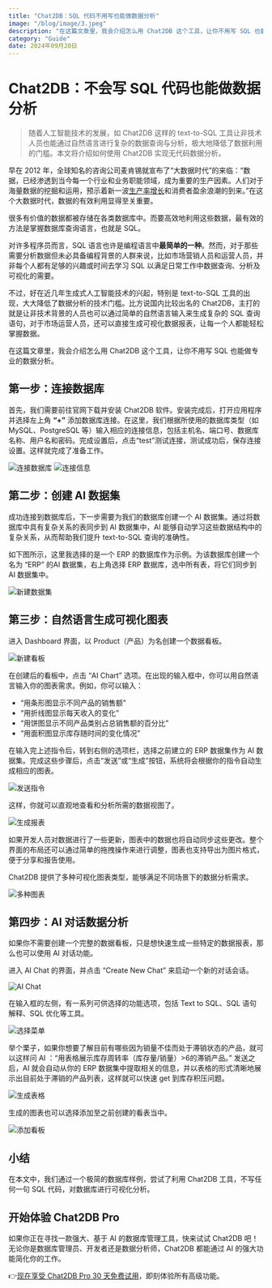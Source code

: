 ```yaml
---
title: "Chat2DB：SQL 代码不用写也能做数据分析"
image: "/blog/image/3.jpeg"
description: "在这篇文章里，我会介绍怎么用 Chat2DB 这个工具，让你不用写 SQL 也能做专业的数据分析。"
category: "Guide"
date: 2024年09月20日
---
```


# Chat2DB：不会写 SQL 代码也能做数据分析

> 随着人工智能技术的发展，如 Chat2DB 这样的 text-to-SQL 工具让非技术人员也能通过自然语言进行复杂的数据查询与分析，极大地降低了数据利用的门槛。本文将介绍如何使用 Chat2DB 实现无代码数据分析。

早在 2012 年，全球知名的咨询公司麦肯锡就宣布了“大数据时代”的来临：“数据，已经渗透到当今每一个行业和业务职能领域，成为重要的生产因素。人们对于海量数据的挖掘和运用，预示着新一波[生产率增长](https://baike.baidu.com/item/生产率增长/12649907?fromModule=lemma_inlink)和消费者盈余浪潮的到来。”在这个大数据时代，数据的有效利用显得至关重要。

很多有价值的数据都被存储在各类数据库中。而要高效地利用这些数据，最有效的方法是掌握数据库查询语言，也就是 SQL。

对许多程序员而言，SQL 语言也许是编程语言中**最简单的一种**。然而，对于那些需要分析数据但未必具备编程背景的人群来说，比如市场营销人员和运营人员，并非每个人都有足够的兴趣或时间去学习 SQL 以满足日常工作中数据查询、分析及可视化的需要。

不过，好在近几年生成式人工智能技术的兴起，特别是 text-to-SQL 工具的出现，大大降低了数据分析的技术门槛。比方说国内比较出名的 Chat2DB，主打的就是让非技术背景的人员也可以通过简单的自然语言输入来生成复杂的 SQL 查询语句，对于市场运营人员，还可以直接生成可视化数据报表，让每一个人都能轻松掌握数据。

在这篇文章里，我会介绍怎么用 Chat2DB 这个工具，让你不用写 SQL 也能做专业的数据分析。

## 第一步：连接数据库

首先，我们需要前往官网下载并安装 Chat2DB 软件。安装完成后，打开应用程序并选择左上角 **“+”** 添加数据库连接。在这里，我们根据所使用的数据库类型（如 MySQL、PostgreSQL 等）输入相应的连接信息，包括主机名、端口号、数据库名称、用户名和密码。完成设置后，点击“test”测试连接，测试成功后，保存连接设置。这样就完成了准备工作。

![连接数据库](/image/blog/data_analysis/1-cn.png)
![连接信息](/image/blog/data_analysis/2-cn.png)

## 第二步：创建 AI 数据集

成功连接到数据库后，下一步需要为我们的数据库创建一个 AI 数据集。通过将数据库中具有复杂关系的表同步到 AI 数据集中，AI 能够自动学习这些数据结构中的复杂关系，从而帮助我们提升 text-to-SQL 查询的准确性。

如下图所示，这里我选择的是一个 ERP 的数据库作为示例。为该数据库创建一个名为 “ERP” 的AI 数据集，右上角选择 ERP 数据库，选中所有表，将它们同步到 AI 数据集中。

![新建数据集](/image/blog/data_analysis/3-cn.png)

## 第三步：自然语言生成可视化图表

进入 Dashboard 界面，以 Product（产品）为名创建一个数据看板。

![新建看板](/image/blog/data_analysis/4-cn.png)

在创建后的看板中，点击 “AI Chart” 选项。在出现的输入框中，你可以用自然语言输入你的图表需求。例如，你可以输入：

- “用条形图显示不同产品的销售额”
- “用折线图显示每天收入的变化”
- “用饼图显示不同产品类别占总销售额的百分比”
- “用面积图显示库存随时间的变化情况”

在输入完上述指令后，转到右侧的选项栏，选择之前建立的 ERP 数据集作为 AI 数据集。完成这些步骤后，点击“发送”或“生成”按钮，系统将会根据你的指令自动生成相应的图表。

![发送指令](/image/blog/data_analysis/5-cn.png)

这样，你就可以直观地查看和分析所需的数据视图了。

![生成报表](/image/blog/data_analysis/6-cn.png)

如果开发人员对数据进行了一些更新，图表中的数据也将自动同步这些更改。整个界面的布局还可以通过简单的拖拽操作来进行调整，图表也支持导出为图片格式，便于分享和报告使用。

Chat2DB 提供了多种可视化图表类型，能够满足不同场景下的数据分析需求。

![多种图表](/image/blog/data_analysis/7-cn.png)

## 第四步：AI 对话数据分析

如果你不需要创建一个完整的数据看板，只是想快速生成一些特定的数据报表，那么也可以使用 AI 对话功能。

进入 AI Chat 的界面，并点击 “Create New Chat” 来启动一个新的对话会话。

![AI Chat](/image/blog/data_analysis/8-cn.png)

在输入框的左侧，有一系列可供选择的功能选项，包括 Text to SQL、SQL 语句解释、SQL 优化等工具。

![选择菜单](/image/blog/data_analysis/9-cn.png)

举个栗子，如果你想要了解目前有哪些因为销量不佳而处于滞销状态的产品，就可以这样问 AI ：“用表格展示库存周转率（库存量/销量）>6的滞销产品。” 发送之后，AI 就会自动从你的 ERP 数据集中提取相关的信息，并以表格的形式清晰地展示出目前处于滞销的产品列表，这样就可以快速 get 到库存积压问题。

![生成表格](/image/blog/data_analysis/10-cn.png)

生成的图表也可以选择添加至之前创建的看表当中。

![添加看板](/image/blog/data_analysis/11-cn.png)

## 小结

在本文中，我们通过一个极简的数据库样例，尝试了利用 Chat2DB 工具，不写任何一句 SQL 代码，对数据库进行可视化分析。

## 开始体验 Chat2DB Pro

如果你正在寻找一款强大、基于 AI 的数据库管理工具，快来试试 Chat2DB 吧！无论你是数据库管理员、开发者还是数据分析师，Chat2DB 都能通过 AI 的强大功能简化你的工作。

👉[现在享受 Chat2DB Pro 30 天免费试用](https://chat2db-ai.com/pricing)，即刻体验所有高级功能。
